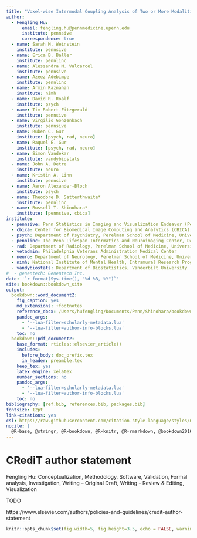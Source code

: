 ```yaml
---
title: "Voxel-wise Intermodal Coupling Analysis of Two or More Modalities using Local Covariance Decomposition"
author:
  - Fengling Hu:
      email: fengling.hu@pennmedicine.upenn.edu
      institute: pennsive
      correspondence: true
  - name: Sarah M. Weinstein
    institute: pennsive
  - name: Erica B. Baller
    institute: pennlinc
  - name: Alessandra M. Valcarcel
    institute: pennsive
  - name: Azeez Adebimpe
    institute: pennlinc
  - name: Armin Raznahan
    institute: nimh
  - name: David R. Roalf
    institute: psych
  - name: Tim Robert-Fitzgerald
    institute: pennsive
  - name: Virgilio Gonzenbach
    institute: pennsive
  - name: Ruben C. Gur
    institute: [psych, rad, neuro]
  - name: Raquel E. Gur
    institute: [psych, rad, neuro]
  - name: Simon Vandekar
    institute: vandybiostats
  - name: John A. Detre
    institute: neuro
  - name: Kristin A. Linn
    institute: pennsive
  - name: Aaron Alexander-Bloch
    institute: psych
  - name: Theodore D. Satterthwaite*
    institute: pennlinc
  - name: Russell T. Shinohara*
    institute: [pennsive, cbica]
institute:
  - pennsive: Penn Statistics in Imaging and Visualization Endeavor (PennSIVE), Department of Biostatistics, Epidemiology, and Informatics, Perelman School of Medicine, University of Pennsylvania
  - cbica: Center for Biomedical Image Computing and Analytics (CBICA), Perelman School of Medicine
  - psych: Department of Psychiatry, Perelman School of Medicine, University of Pennsylvania
  - pennlinc: The Penn Lifespan Informatics and Neuroimaging Center, Department of Psychiatry, Perelman School of Medicine, University of Pennsylvania
  - rad: Department of Radiology, Perelman School of Medicine, University of Pennsylvania
  - vetadmin: Philadelphia Veterans Administration Medical Center
  - neuro: Department of Neurology, Perelman School of Medicine, University of Pennsylvania
  - nimh: National Institute of Mental Health, Intramural Research Program, National Institute of Health
  - vandybiostats: Department of Biostatistics, Vanderbilt University
#  - genentech: Genentech Inc.
date: '`r format(Sys.time(), "%d %B, %Y")`'
site: bookdown::bookdown_site
output:
  bookdown::word_document2:
    fig_caption: yes
    md_extensions: +footnotes
    reference_docx: /Users/hufengling/Documents/Penn/Shinohara/bookdown_refs/word_style_reference.docx
    pandoc_args:
      - '--lua-filter=scholarly-metadata.lua'
      - '--lua-filter=author-info-blocks.lua'
    toc: no
  bookdown::pdf_document2:
    base_format: rticles::elsevier_article()
    includes:
      before_body: doc_prefix.tex
      in_header: preamble.tex
    keep_tex: yes
    latex_engine: xelatex
    number_sections: no
    pandoc_args:
      - '--lua-filter=scholarly-metadata.lua'
      - '--lua-filter=author-info-blocks.lua'
    toc: no
bibliography: [ref.bib, references.bib, packages.bib]
fontsize: 12pt
link-citations: yes
csl: https://raw.githubusercontent.com/citation-style-language/styles/master/elsevier-harvard.csl
nocite: |
  @R-base, @stringr, @R-bookdown, @R-knitr, @R-rmarkdown, @bookdown2016, @tidyverse, @extrantsr, @antsr, @antsrcore, @here, @fischl2012freesurfer, @fsformats, @jenkinson2012fsl, @muschelli2015fslr, @rlist, @neurobase, @py06nimg
---
```


# CRediT author statement
Fengling Hu: Conceptualization, Methodology, Software, Validation, Formal analysis, Investigation, Writing -- Original Draft, Writing - Review & Editing, Visualization

TODO

https://www.elsevier.com/authors/policies-and-guidelines/credit-author-statement

```r
knitr::opts_chunk$set(fig.width=5, fig.height=3.5, echo = FALSE, warning = FALSE, message = FALSE) 
```
